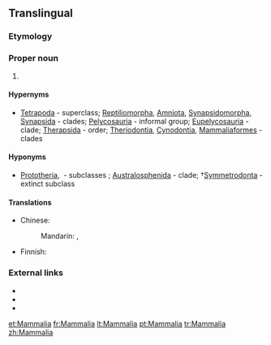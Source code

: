 ==Translingual==

===Etymology===
{{etyl|la|mul}} {{term|mamma||lang=la|breast", "udder}}

===Proper noun===
{{taxoninfl}}

# {{taxon|class|subphylum|Vertebrata|the [[mammal]]s}}

====Hypernyms====
* {{sense|class}} [[Tetrapoda]]&nbsp;- superclass; [[Reptiliomorpha]], [[Amniota]], [[Synapsidomorpha]], [[Synapsida]]&nbsp;- clades; [[Pelycosauria]]&nbsp;- informal group; [[Eupelycosauria]]&nbsp;- clade; [[Therapsida]]&nbsp;- order; [[Theriodontia]], [[Cynodontia]], [[Mammaliaformes]]&nbsp;- clades

====Hyponyms====
* {{sense|class}}  [[Prototheria]], ''{{taxlink|Trechnotheria|subclass}}''&nbsp;- subclasses ; [[Australosphenida]]&nbsp;- clade; †[[Symmetrodonta]]&nbsp;- extinct subclass

====Translations====
{{trans-top|taxonomic class - mammals}}
* Chinese:
*: Mandarin: {{t-|cmn|哺乳綱|sc=Hani}}, {{t-|cmn|哺乳纲|tr=bǔrǔgāng|sc=Hani}}
{{trans-mid}}
* Finnish: {{t-|fi|nisäkkäät}}
{{trans-bottom}}

===External links===
* {{pedia}}
* {{specieslite}}
* {{commonslite|Category:Mammalia}}

[[et:Mammalia]]
[[fr:Mammalia]]
[[lt:Mammalia]]
[[pt:Mammalia]]
[[tr:Mammalia]]
[[zh:Mammalia]]